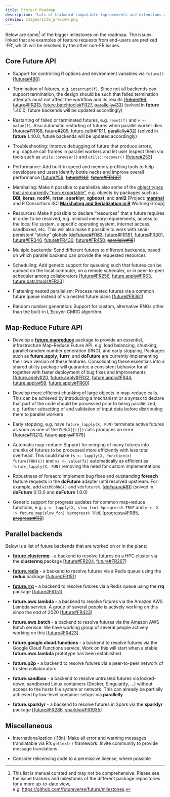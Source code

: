 ```yaml
---
title: Project Roadmap
description: "Lots of backward-compatible improvements and extensions ahead"
preview: images/site_preview.png
---
```


Below are some^[This list is manual curated and may not be comprehensive.  Please see the issue trackers and milestones of the different package repositories for a more up-to-date view, e.g. <https://github.com/futureverse/future/milestones>.] of the bigger milestones on the roadmap.  The issues linked that are examples of feature requests from end-users are prefixed 'FR', which will be resolved by the other non-FR issues.


## Core Future API

* Support for controlling R options and environment variables via `future()`
  [[future#480]]

* Termination of futures, e.g. `interrupt(f)`.  Since not all backends can support termination, the design should be such that failed termination attempts must not affect the workflow and its results
  [~~[future#93]~~, ~~[future#FR213]~~, [future.batchtools#FR27], ~~[parallelly#33]~~] (solved in **future** 1.40.0; future backends will be updated accordingly)

* Restarting of failed or terminated futures, e.g. `reset(f)` and `v <- value(f)`.  Also automatic restarting of futures when parallel worker dies
  [~~[future#FR188]~~, ~~[future#205]~~, [future.callr#FR11], ~~[parallelly#32]~~] (solved in **future** 1.40.0; future backends will be updated accordingly)

* Troubleshooting: Improve debugging of future that produce errors, e.g. capture call frames in parallel workers and let user inspect them via tools such as `utils::browser()` and `utils::recover()`
  [[future#253]]

* Performance: Add built-in speed and memory profiling tools to help developers and users identify bottle necks and improve overall performance
  [[future#59], ~~[future#142]~~, ~~[future#FR437]~~]

* Marshaling: Make it possible to parallelize also some of the [object types that are currently "non-exportable"](https://future.futureverse.org/articles/future-4-non-exportable-objects.html), e.g. objects by packages such as **DBI**, **keras**, **ncdf4**, **rstan**, **sparklyr**, **xgboost**, and **xml2**
  [Project: **[marshal]** and R Consortium ISC **[Marshaling and Serialization in R]** Working Group]

* Resources: Make it possible to declare "resources" that a future requires in order to be resolved, e.g. minimal memory requirements, access to the local file system, a specific operating system, internet access, sandboxed, etc.  This will also make it possible to work with semi-persistent "sticky" globals
  [~~[doFuture#FR63]~~, [future#FR181], [future#FR301], [future#FR346], [future#FR430], [future#FR450], ~~[parallelly#18]~~]

* Multiple backends: Send different futures to different backends, based on which parallel backend can provide the requested resources

* Scheduling: Add generic support for queueing such that futures can be queued on the local computer, on a remote scheduler, or in peer-to-peer scheduler among collaborators
  [[future#FR256], [future.apply#FR63], [future.batchtools#FR23]]

* Flattening nested parallelism: Process nested futures via a common future queue instead of via nested future plans
  [[future#FR361]]

* Random number generation: Support for custom, alternative RNGs other
  than the built-in L'Ecuyer-CMRG algorithm.



## Map-Reduce Future API

* Develop a **[future.mapreduce]** package to provide an essential, infrastructure Map-Reduce Future API, e.g. load balancing, chunking, parallel random number generation (RNG), and early stopping.  Packages such as **future.apply**, **furrr**, and **doFuture** are currently implementing their own version of these features.  Consolidating these essentials into a shared utility package will guarantee a consistent behavior for all together with faster deployment of bug fixes and improvements
  [[future.apply#20], [future.apply#FR32], [future.apply#FR44], [future.apply#59], [future.apply#FR60]]
  
* Develop more efficient chunking of large objects in map-reduce calls.  This can be achieved by introducing a mechanism or a syntax to declare that part of the code should be processed prior to being parallelized, e.g. further subsetting of and validation of input data before distributing them to parallel workers

* Early stopping, e.g. have `future_lapply(X, FUN)` terminate active futures as soon as one of the `FUN(X[[i]])` calls produces an error
  [~~[future#FR213]~~, ~~[future.apply#FR75]~~]

* Automatic map-reduce: Support for merging of many futures into chunks of futures to be processed more efficiently with less total overhead. This could make `fs <- lapply(X, function(x) future(FUN(x))` and `vs <- value(fs)` automatically as efficient as `future_lapply(X, FUN)` removing the need for custom implementations

* Robustness of foreach: Implement bug fixes and outstanding **foreach** feature requests in the **doFuture** adapter until resolved upstream.  For example, add `withDoRNG()` and `%dofuture%`.
  [~~[doFuture#61]~~] (solved in **doFuture** 0.13.0 and **doFuture** 1.0.0)

* Generic support for progress updates for common map-reduce functions, e.g. `y <- lapply(X, slow_fcn) %progress% TRUE` and `y <- X |> future_map(slow_fcn) %progress% TRUE`
  [[progressr#FR85], ~~[progressr#113]~~]


## Parallel backends

Below is a list of future backends that are worked on or in the plans:

* **[future.clustermq]** - a backend to resolve futures on a HPC cluster via the **clustermq** package
  [[future#FR204], [future#FR267]]

* **[future.redis]** - a backend to resolve futures via a Redis queue using the **redux** package
  [[future#FR151]]

* **[future.rrq]** - a backend to resolve futures via a Redis queue using the **rrq** package
  [[future#FR151]]

* **future.aws.lambda** - a backend to resolve futures via the Amazon AWS Lambda service.
  A group of several people is actively working on this since the end of 2020
  [[future#FR423]]

* **future.aws.batch** - a backend to resolve futures via the Amazon AWS Batch service.
  We have working group of several people actively working on this
  [[future#FR423]]

* **future.google.cloud.functions** - a backend to resolve futures via the Google Cloud Functions service.
  Work on this will start when a stable **future.aws.lambda** prototype has been established
  
* **future.p2p** - a backend to resolve futures via a peer-to-peer network of trusted collaborators

* **future.sandbox** - a backend to resolve untrusted futures via locked-down, sandboxed Linux containers (Docker, Singularity, ...) without access to the hosts file system or network. This can already be partially achieved by low-level container setups via **parallelly**

* **future.sparklyr** - a backend to resolve futures in Spark via the **sparklyr** package
  [[future#FR286], [sparklyr#FR1935]]
  



## Miscellaneous

* Internationalization (i18n): Make all error and warning messages translatable via R's `gettext()` framework.  Invite community to provide message translations.

* Consider relicensing code to a permissive license, where possible


[doFuture#61]: https://github.com/HenrikBengtsson/doFuture/issues/61
[doFuture#FR63]: https://github.com/HenrikBengtsson/doFuture/issues/63

[future#59]:  https://github.com/futureverse/future/issues/59
[future#93]:  https://github.com/futureverse/future/issues/93
[future#134]: https://github.com/futureverse/future/issues/134
[future#142]: https://github.com/futureverse/future/issues/142
[future#FR151]: https://github.com/futureverse/future/issues/151
[future#FR181]: https://github.com/futureverse/future/issues/181
[future#FR188]: https://github.com/futureverse/future/issues/188
[future#FR204]: https://github.com/futureverse/future/issues/204
[future#FR267]: https://github.com/futureverse/future/issues/267
[future#205]: https://github.com/futureverse/future/issues/205
[future#FR213]: https://github.com/futureverse/future/issues/213
[future#253]: https://github.com/futureverse/future/issues/253
[future#FR256]: https://github.com/futureverse/future/issues/256
[future#FR286]: https://github.com/futureverse/future/issues/286
[future#FR301]: https://github.com/futureverse/future/issues/301
[future#FR346]: https://github.com/futureverse/future/issues/346
[future#FR361]: https://github.com/futureverse/future/issues/361
[future#FR423]: https://github.com/futureverse/future/issues/423
[future#FR430]: https://github.com/futureverse/future/issues/430
[future#FR437]: https://github.com/futureverse/future/issues/437
[future#FR450]: https://github.com/futureverse/future/issues/450
[future#480]: https://github.com/futureverse/future/issues/480

[future.apply#20]: https://github.com/HenrikBengtsson/future.apply/issues/20
[future.apply#FR32]: https://github.com/HenrikBengtsson/future.apply/issues/32
[future.apply#FR44]: https://github.com/HenrikBengtsson/future.apply/issues/44
[future.apply#59]: https://github.com/HenrikBengtsson/future.apply/issues/59
[future.apply#FR60]: https://github.com/HenrikBengtsson/future.apply/issues/60
[future.apply#FR63]: https://github.com/HenrikBengtsson/future.apply/issues/63
[future.apply#FR75]: https://github.com/HenrikBengtsson/future.apply/issues/75

[future.batchtools#FR23]: https://github.com/HenrikBengtsson/future.batchtools/issues/23
[future.batchtools#FR27]: https://github.com/HenrikBengtsson/future.batchtools/issues/27

[future.callr#FR11]: https://github.com/HenrikBengtsson/future.callr/issues/11

[parallelly#18]: https://github.com/HenrikBengtsson/parallelly/issues/18
[parallelly#32]: https://github.com/HenrikBengtsson/parallelly/issues/32
[parallelly#33]: https://github.com/HenrikBengtsson/parallelly/issues/33

[progressr#FR85]: https://github.com/HenrikBengtsson/progressr/issues/85
[progressr#113]: https://github.com/HenrikBengtsson/progressr/issues/113

[sparklyr#FR1935]: https://github.com/sparklyr/sparklyr/issues/1935


[future.mapreduce]: https://future.mapreduce.futureverse.org
[marshal]: https://marshal.futureverse.org
[future.clustermq]: https://github.com/HenrikBengtsson/future.clustermq
[future.rrq]: https://github.com/HenrikBengtsson/future.rrq
[future.redis]: https://github.com/bwlewis/future.redis

[Marshaling and Serialization in R]: https://github.com/RConsortium/marshalling-wg